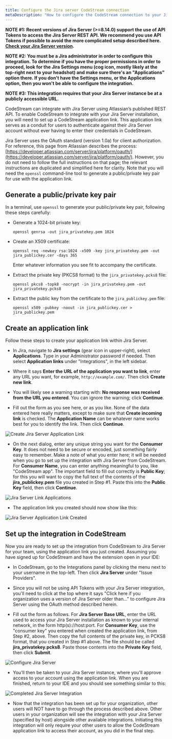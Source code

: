 ```yaml
---
title: Configure the Jira server CodeStream connection
metaDescription: "How to configure the CodeStream connection to your Jira server."
---
```


**NOTE #1: Recent versions of Jira Server (>=8.14.0) support the use of API Tokens to access the Jira Server REST API. We recommend you use API Tokens if possible to avoid the more complicated setup described here. [Check your Jira Server version](jira-server-version/).**

**NOTE #2: You must be a Jira administrator in order to configure this integration. To determine if you have the proper permissions in order to proceed, look for the Jira Settings menu (cog icon, mostly likely at the top-right next to your headshot) and make sure there's an "Applications" option there. If you don't have the Settings menu, or the Applications option, then you won't be able to configure the integration.**

**NOTE #3: This integration requires that your Jira Server instance be at a publicly accessible URL.**

CodeStream can integrate with Jira Server using Atlassian’s published REST API. To enable CodeStream to integrate with your Jira Server installation, you will need to set up a CodeStream application link. This application link serves as a conduit for users to authenticate against their Jira Server account without ever having to enter their credentials in CodeStream.

Jira Server uses the OAuth standard (version 1.0a) for client authorization. For reference, this page from Atlassian describes the process: [https://developer.atlassian.com/server/jira/platform/oauth/](https://developer.atlassian.com/server/jira/platform/oauth/). However, you do not need to follow the full instructions on that page; the relevant instructions are duplicated and simplified here for clarity. Note that you will need the `openssl` command-line tool to generate a public/private key pair for use with the application link.

## Generate a public/private key pair

In a terminal, use `openssl` to generate your public/private key pair, following these steps carefully:

* Generate a 1024-bit private key:

  `openssl genrsa -out jira_privatekey.pem 1024`

* Create an X509 certificate:

  `openssl req -newkey rsa:1024 -x509 -key jira_privatekey.pem -out jira_publickey.cer -days 365`

  Enter whatever information you see fit to accompany the certificate.

* Extract the private key (PKCS8 format) to the `jira_privatekey.pcks8` file:

  `openssl pkcs8 -topk8 -nocrypt -in jira_privatekey.pem -out jira_privatekey.pcks8`

* Extract the public key from the certificate to the `jira_publickey.pem` file:

  `openssl x509 -pubkey -noout -in jira_publickey.cer > jira_publickey.pem`

## Create an application link

Follow these steps to create your application link within Jira Server.

* In Jira, navigate to **Jira settings** (gear icon in upper-right), select **Applications**. Type in your Administrator password if needed. Then select **Application links** under "Integrations", in the left sidebar.

* Where it says **Enter the URL of the application you want to link**, enter any URL you want, for example, `http://example.com/`. Then click **Create new link**.

* You will likely see a warning starting with: **No response was received from the URL you entered**. You can ignore the warning; click **Continue**.

* Fill out the form as you see here, or as you like. None of the data entered here really matters, except to make sure that **Create incoming link** is checked. The **Application Name** can be whatever name works best for you to identify the link. Then click **Continue**.

![Create Jira Server Application Link](/images/CreateJiraServerApplicationLink1.png)

* On the next dialog, enter any unique string you want for the **Consumer Key**. It does not need to be secure or encoded, just something fairly easy to remember. Make a note of what you enter here; it will be needed when you go to set up the integration with Jira Server from CodeStream. For **Consumer Name**, you can enter anything meaningful to you, like "CodeStream app". The important field to fill out correctly is **Public Key**; for this you will want to copy the full text of the contents of the **jira_publickey.pem** file you created in Step #1. Paste this into the **Public Key** field, then click **Continue**.

![Jira Server Link Applications](/images/JiraServerLinkApplications1.png)

* The application link you created should now show like this:

![Jira Server Application Link Created](/images/JiraServerApplicationLinkCreated1.png)

## Set up the integration in CodeStream

Now you are ready to set up the integration from CodeStream to Jira Server for your team, using the application link you just created. Assuming you have signed up for CodeStream and have the extension open in your IDE:

* In CodeStream, go to the Integrations panel by clicking the menu next to your username in the top-left. Then click **Jira Server** under "Issue Providers".

* Since you will not be using API Tokens with your Jira Server integration, you'll need to click at the top where it says "Click here if you organization uses a version of Jira Server older than..." to configure Jira Server using the OAuth method described herein.

* Fill out the form as follows. For **Jira Server Base URL**, enter the URL used to access your Jira Server installation as known to your internal network, in the form http(s)://host:port. For **Consumer Key**, use the "consumer key" you entered when created the application link, from Step #2, above. Then copy the full contents of the private key, in PCKS8 format, that you created in Step #1 above. The file should be called **jira_privatekey.pcks8**. Paste those contents into the **Private Key** field, then click **Submit**.

![Configure Jira Server](/images/ConfigureJiraServer1.png)

* You'll then be taken to your Jira Server instance, where you'll approve access to your account using the application link. When you are finished, return to your IDE and you should see something similar to this:

![Completed Jira Server Integration](/images/CompletedJiraServerIntegration1.png)

* Now that the integration has been set up for your organization, other users
  will NOT have to go through the process described above. Other users in your
  organization will see the integration with your Jira Server (specified by
  host) alongside other available integrations. Initiating this integration will
  only require your other users to allow the CodeStream application link to
  access their account, as you did in the final step.
